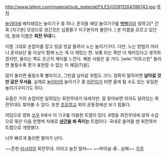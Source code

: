 http://www.lafent.com/material/sub_material/FILES/j20911264396743.jpg
[[목차]]

[[놀이터]]에 배치돼있는 놀이기구 중 하나. 흔히들 해당 놀이기구를 [[뺑뺑이]]라 칭하고[* 간혹 [지구본] 모양으로 생긴것은 십중팔구 지구본이라 불린다. ] 본 이름을 모르고 있던데, 원래 이름은 '''회전 무대'''다.

이름 그대로 손잡이를 잡고 빙글 빙글 돌려서 노는 놀이기구다. 다만, 노는 방법이 저러니 혼자보단 둘 이상이 함께 노는 게 더 재밌는 편.
보통 타는 쪽만 더 재미있다고 생각하겠지만, 돌리는 쪽도 은근히 재미를 느낀다. 해본 사람은 알 거다. [wiki:"미트스핀" 돌리면 돌릴수록 뭔가 표현할 수 없는 이 쾌감(?)을].

많이 돌리면 돌릴수록 빨라지고, 그만큼 날아갈 위험도 크다. 정확히 말하자면 '''날아갈 것만 같은 무서움'''. 실제로 [[놀이터]]의 놀이기구 중 [[어린이]]가 타면 울게 될 수도 있는 유일한 놀이기구이기도 하다.

요즘은 거의 손잡이만 달려있는 회전무대가 대세지만. 잘 찾아보면 의자도 달려있는 회전무대도 찾아볼 수 있다. 또한 [[초등학교]] 외의 운동장에선 보기 힘들다.

여담으로 영화 [[쏘우]] 6에서 이 기구를 이용한 트랩이 있다. 6명을 회전무대에 앉혀 수갑으로 묶은 다음 한명씩 차례로 '''[[샷건]]을 쏴 죽이는''' 트랩이다. 국내로 들어올 땐 회전목마 트랩으로 개명했다.

너무 빠르게 돌리면 멀미가 난다.

{{{#!html
<iframe width="480" height="360" src="http://www.youtube.com/embed/btxMd5mbPeM" frameborder="0" allowfullscreen></iframe>
}}}
~~흔한 [[러시아]]의 회전무대. 이러고 놀진 말자~~
~~파이널-퓨...실패~~
[[각주]]

